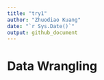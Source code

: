 ```yaml
---
title: "try1"
author: "Zhuodiao Kuang"
date: "`r Sys.Date()`"
output: github_document
---
```


# Data Wrangling
